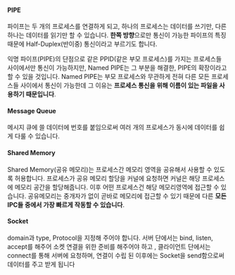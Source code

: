 #### PIPE

파이프는 두 개의 프로세스를 연결하게 되고, 하나의 프로세스는 데이터를 쓰기만, 다른 하나는 데이터를 읽기만 할 수 있습니다. **한쪽 방향**으로만 통신이 가능한 파이프의 특징 때문에 Half-Duplex(반이중) 통신이라고 부르기도 합니다.

익명 파이프(PIPE)의 단점으로 같은 PPID(같은 부모 프로세스)를 가지는 프로세스들 사이에서만 통신이 가능하지만, Named PIPE는 그 부분을 해결한, PIPE의 확장이라고 할 수 있을 것입니다. Named PIPE는 부모 프로세스와 무관하게 전혀 다른 모든 프로세스들 사이에서 통신이 가능한데 그 이유는 **프로세스 통신을 위해 이름이 있는 파일을 사용하기 때문입니다**.

#### Message Queue

메시지 큐에 쓸 데이터에 번호를 붙임으로써 여러 개의 프로세스가 동시에 데이터를 쉽게 다룰 수 있습니다.

#### Shared Memory

Shared Memory(공유 메모리)는 프로세스간 메모리 영역을 공유해서 사용할 수 있도록 허용합니다. 프로세스가 공유 메모리 할당을 커널에 요청하면 커널은 해당 프로세스에 메모리 공간을 할당해줍니다. 이후 어떤 프로세스건 해당 메모리영역에 접근할 수 있습니다.
공유메모리는 중개자가 없이 곧바로 메모리에 접근할 수 있기 때문에 다른 **모든 IPC들 중에서 가장 빠르게 작동할 수 있습니다**.

#### Socket

domain과 type, Protocol을 지정해 주어야 합니다. 서버 단에서는 bind, listen, accept를 해주어 소켓 연결을 위한 준비를 해주어야 하고 , 클라이언트 단에서는 connect를 통해 서버에 요청하며, 연결이 수립 된 이후에는 Socket을 send함으로써 데이터를 주고 받게 됩니다
